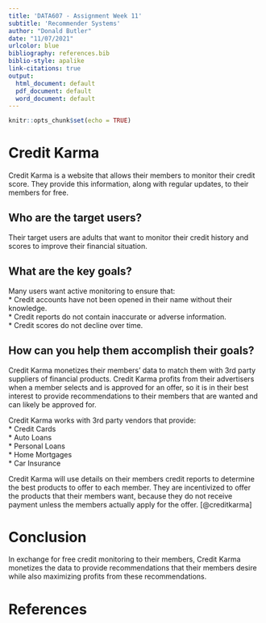 ```yaml
---
title: 'DATA607 - Assignment Week 11'
subtitle: 'Recommender Systems'
author: "Donald Butler"
date: "11/07/2021"
urlcolor: blue
bibliography: references.bib
biblio-style: apalike
link-citations: true
output:
  html_document: default
  pdf_document: default
  word_document: default
---
```


```r
knitr::opts_chunk$set(echo = TRUE)
```

# Credit Karma

Credit Karma is a website that allows their members to monitor their credit score. They provide this information, along with regular updates, to their members for free.

## Who are the target users?

Their target users are adults that want to monitor their credit history and scores to improve their financial situation.

## What are the key goals?

Many users want active monitoring to ensure that:  
  * Credit accounts have not been opened in their name without their knowledge.  
  * Credit reports do not contain inaccurate or adverse information.  
  * Credit scores do not decline over time.  


## How can you help them accomplish their goals?

Credit Karma monetizes their members' data to match them with 3rd party suppliers of financial products. Credit Karma profits from their advertisers when a member selects and is approved for an offer, so it is in their best interest to provide recommendations to their members that are wanted and can likely be approved for.

Credit Karma works with 3rd party vendors that provide:  
  * Credit Cards  
  * Auto Loans  
  * Personal Loans  
  * Home Mortgages  
  * Car Insurance  
  
Credit Karma will use details on their members credit reports to determine the best products to offer to each member. They are incentivized to offer the products that their members want, because they do not receive payment unless the members actually apply for the offer. [@creditkarma]

# Conclusion

In exchange for free credit monitoring to their members, Credit Karma monetizes the data to provide recommendations that their members desire while also maximizing profits from these recommendations. 

# References
